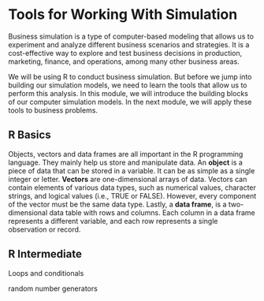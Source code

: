 # Tools for Working With Simulation

Business simulation is a type of computer-based modeling that allows us to experiment and analyze different business scenarios and strategies. It is a cost-effective way to explore and test business decisions in production, marketing, finance, and operations, among many other business areas. 

We will be using R to conduct business simulation. But before we jump into building our simulation models, we need to learn the tools that allow us to perform this analysis. In this module, we will introduce the building blocks of our computer simulation models. In the next module, we will apply these tools to business problems.

## R Basics

Objects, vectors and data frames are all important in the R programming language. They mainly help us store and manipulate data. An **object** is a piece of data that can be stored in a variable. It can be as simple as a single integer or letter. **Vectors** are one-dimensional arrays of data. Vectors can contain elements of various data types, such as numerical values, character strings, and logical values (i.e., TRUE or FALSE). However, every component of the vector must be the same data type. Lastly, a **data frame**, is a two-dimensional data table with rows and columns. Each column in a data frame represents a different variable, and each row represents a single observation or record.

## R Intermediate

Loops and conditionals

random number generators

